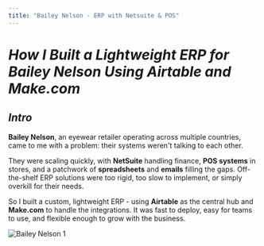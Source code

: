```yaml
---
title: "Bailey Nelson - ERP with Netsuite & POS"
---
```


# _How I Built a Lightweight ERP for Bailey Nelson Using Airtable and Make.com_

## _Intro_

**Bailey Nelson**, an eyewear retailer operating across multiple countries, came to me with a problem: their systems weren't talking to each other.

They were scaling quickly, with **NetSuite** handling finance, **POS systems** in stores, and a patchwork of **spreadsheets** and **emails** filling the gaps.
Off-the-shelf ERP solutions were too rigid, too slow to implement, or simply overkill for their needs.

So I built a custom, lightweight ERP - using **Airtable** as the central hub and **Make.com** to handle the integrations.
It was fast to deploy, easy for teams to use, and flexible enough to grow with the business.

![Bailey Nelson 1](/work/bailey-nelson-1.png)

